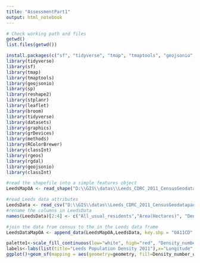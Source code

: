 ```yaml
---
title: "AssessmentPart1"
output: html_notebook
---
```


```r
# Check working path and files
getwd()
list.files(getwd())
```
```r
install.packages(c("sf", "tidyverse", "tmap", "tmaptools", "geojsonio", "sp", "reshape2", "stplanr", "leaflet", "broom", "maptools", "stplanr"))
library(tidyverse)
library(sf)
library(tmap)
library(tmaptools)
library(geojsonio)
library(sp)
library(reshape2)
library(stplanr)
library(leaflet)
library(broom)
library(tidyverse)
library(datasets)
library(graphics)
library(grDevices)
library(methods)
library(RColorBrewer)
library(classInt)
library(rgeos)
library(rgdal)
library(geojsonio)
library(classInt)
```

```r
#read the shapefile into a simple features object
LeedsMapOA <- read_shape("D:\\GIS\\datas\\Leeds_CDRC_2011_CensusGeodatapack\\shapefiles\\Leeds_oa11.shp", as.sf = TRUE)
```

```r
#read Leeds data attributes
LeedsData <- read_csv("D:\\GIS\\datas\\Leeds_CDRC_2011_CensusGeodatapack\\tables\\QS102EW_oa11.csv", na = "n/a")
#rename the columns in LeedsData
names(LeedsData)[2:4] <- c("All_usual_residents","Area(Hectares)", "Density_number_of_persons_per_hectare")
```

```r
#join the data from census to the in the Leeds data frame
LeedsDataMapOA <- append_data(LeedsMapOA,LeedsData, key.shp = "OA11CD", key.data = "GeographyCode", ignore.duplicates = TRUE)
```

```r
palette1<-scale_fill_continuous(low="white", high="red", "Density_number_of_persons_per_hectare")
labels<-labs(list(title="Leeds Population Density 2011"),x="Longitude", y="Latitude")
ggplot()+geom_sf(mapping = aes(geometry=geometry, fill=Density_number_of_persons_per_hectare),data = LeedsDataMapOA)+theme_minimal()+palette1+labels
```

